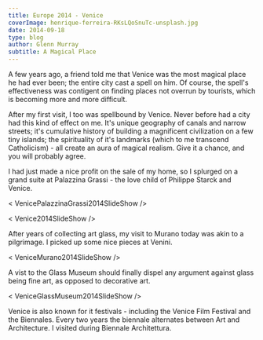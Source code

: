 ---
title: Europe 2014 - Venice
coverImage: henrique-ferreira-RKsLQoSnuTc-unsplash.jpg
date: 2014-09-18
type: blog
author: Glenn Murray
subtitle: A Magical Place
---


A few years ago, a friend told me that Venice was the most magical place he had ever been; the entire city cast a spell on him. Of course, the spell's effectiveness was contigent on finding places not overrun by tourists, which is becoming more and more difficult. 

After my first visit, I too was spellbound by Venice. Never before had a city had this kind of effect on me. It's unique geography of canals and narrow streets; it's cumulative history of building a magnificent civilization on a few tiny islands; the spirituality of it's landmarks (which to me transcend Catholicism) - all create an aura of magical realism. Give it a chance, and you will probably agree.

I had just made a nice profit on the sale of my home, so I splurged on a grand suite at Palazzina Grassi - the love child of Philippe Starck and Venice.

< VenicePalazzinaGrassi2014SlideShow />

< Venice2014SlideShow />

After years of collecting art glass, my visit to Murano today was akin to a pilgrimage. I picked up some nice pieces at Venini.

< VeniceMurano2014SlideShow />

A vist to the Glass Museum should finally dispel any argument against glass being fine art, as opposed to decorative art.

< VeniceGlassMuseum2014SlideShow />

Venice is also known for it festivals - including the Venice Film Festival and the Biennales. Every two years the biennale alternates between Art and Architecture. I visited during Biennale Architettura.

<VeniceArchitectureBiennale2014SlideShow />